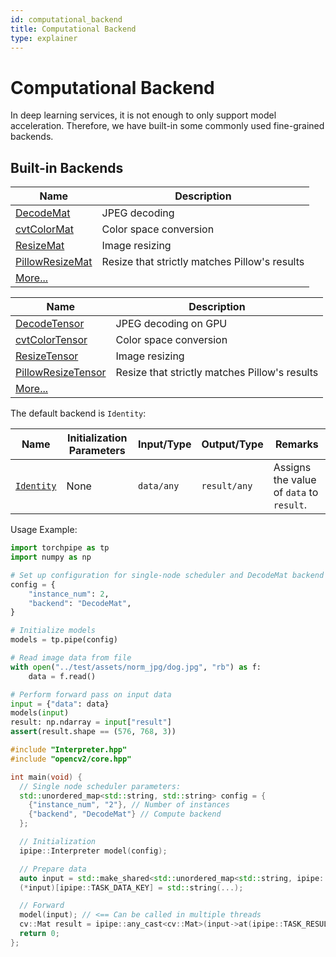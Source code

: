 ```yaml
---
id: computational_backend
title: Computational Backend
type: explainer
---
```





# Computational Backend

In deep learning services, it is not enough to only support model acceleration. Therefore, we have built-in some commonly used fine-grained backends.

## Built-in Backends

<Tabs groupId="cv-torch" className="unique-tabs">
<TabItem value="python" label="OpenCV-related Image Processing">
 

| Name                                                           | Description                                   |
|----------------------------------------------------------------|-----------------------------------------------|
| [DecodeMat](../backend-reference/opencv#decodemat)             | JPEG decoding                                 |
| [cvtColorMat](../backend-reference/opencv#cvtcolormat)         | Color space conversion                        |
| [ResizeMat](../backend-reference/opencv#resizemat)             | Image resizing                                |
| [PillowResizeMat](../backend-reference/opencv#pillowresizemat) | Resize that strictly matches Pillow's results |
| [More...](../backend-reference/opencv.mdx)                     |                                               |

 </TabItem>
<TabItem value="torch" label="PyTorch-related Backends">

| Name                                                                | Description                                   |
|---------------------------------------------------------------------|-----------------------------------------------|
| [DecodeTensor](../backend-reference/torch#decodetensor)             | JPEG decoding on GPU                          |
| [cvtColorTensor](../backend-reference/torch#cvtcolortensor)         | Color space conversion                        |
| [ResizeTensor](../backend-reference/torch#resizetensor)             | Image resizing                                |
| [PillowResizeTensor](../backend-reference/torch#pillowresizetensor) | Resize that strictly matches Pillow's results |
| [More...](../backend-reference/torch.mdx)                           |                                               |
</TabItem>
</Tabs>

 The default backend is `Identity`:

| Name                                              | Initialization Parameters | Input/Type | Output/Type  | Remarks                                  |
|---------------------------------------------------|---------------------------|------------|--------------|------------------------------------------|
| [`Identity`](../backend-reference/basic#identity) | None                      | `data/any` | `result/any` | Assigns the value of `data` to `result`. |

Usage Example:
<Tabs groupId="language"  className="unique-tabs">
<TabItem value="python" label="Python">


```python
import torchpipe as tp
import numpy as np

# Set up configuration for single-node scheduler and DecodeMat backend
config = {
    "instance_num": 2,
    "backend": "DecodeMat",
}

# Initialize models
models = tp.pipe(config)

# Read image data from file
with open("../test/assets/norm_jpg/dog.jpg", "rb") as f:
    data = f.read()

# Perform forward pass on input data
input = {"data": data}
models(input)
result: np.ndarray = input["result"]
assert(result.shape == (576, 768, 3))
```

</TabItem>
<TabItem value="cpp" label="C++">

```cpp
#include "Interpreter.hpp"
#include "opencv2/core.hpp"

int main(void) {
  // Single node scheduler parameters:
  std::unordered_map<std::string, std::string> config = {
    {"instance_num", "2"}, // Number of instances
    {"backend", "DecodeMat"} // Compute backend
  };

  // Initialization
  ipipe::Interpreter model(config);

  // Prepare data
  auto input = std::make_shared<std::unordered_map<std::string, ipipe::any>>();
  (*input)[ipipe::TASK_DATA_KEY] = std::string(...);

  // Forward
  model(input); // <== Can be called in multiple threads
  cv::Mat result = ipipe::any_cast<cv::Mat>(input->at(ipipe::TASK_RESULT_KEY));
  return 0;
};
```

</TabItem>
</Tabs>
